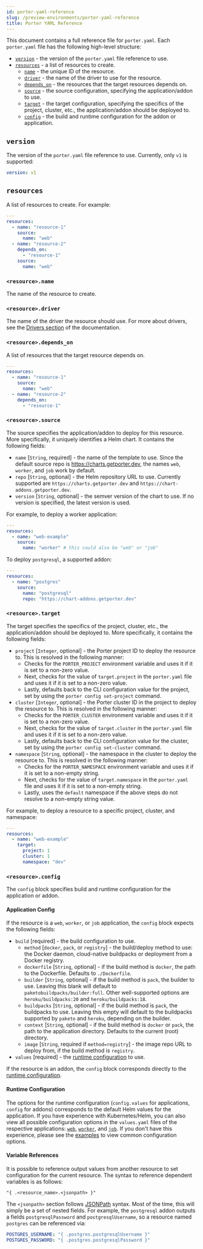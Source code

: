 ```yaml
---
id: porter-yaml-reference
slug: /preview-environments/porter-yaml-reference
title: Porter YAML Reference
---
```


This document contains a full reference file for `porter.yaml`. Each `porter.yaml` file has the following high-level structure:

- [`version`](#version) - the version of the `porter.yaml` file reference to use.
- [`resources`](#resources) - a list of resources to create.
  - [`name`](#resourcename) - the unique ID of the resource.
  - [`driver`](#resourcedriver) - the name of the driver to use for the resource.
  - [`depends_on`](#resourcedepends_on) - the resources that the target resources depends on.
  - [`source`](#resourcesource) - the source configuration, specifying the application/addon to use.
  - [`target`](#resourcetarget) - the target configuration, specifying the specifics of the project, cluster, etc., the application/addon should be deployed to.
  - [`config`](#resourceconfig) - the build and runtime configuration for the addon or application.

## `version`

The version of the `porter.yaml` file reference to use. Currently, only `v1` is supported:

```yaml
version: v1
```

## `resources`

A list of resources to create. For example:

```yaml
---
resources:
  - name: "resource-1"
    source:
      name: "web"
  - name: "resource-2"
    depends_on:
      - "resource-1"
    source:
      name: "web"
```

### `<resource>.name`

The name of the resource to create.

### `<resource>.driver`

The name of the driver the resource should use. For more about drivers, see the [Drivers section](./drivers) of the documentation.

### `<resource>.depends_on`

A list of resources that the target resource depends on.

```yaml
---
resources:
  - name: "resource-1"
    source:
      name: "web"
  - name: "resource-2"
    depends_on:
      - "resource-1"
```

### `<resource>.source`

The source specifies the application/addon to deploy for this resource. More specifically, it uniquely identifies a Helm chart. It contains the following fields:

- `name` \[`String`, required\] - the name of the template to use. Since the default source repo is https://charts.getporter.dev, the names `web`, `worker`, and `job` work by default.
- `repo` \[`String`, optional\] - the Helm repository URL to use. Currently supported are `https://charts.getporter.dev` and `https://chart-addons.getporter.dev`.
- `version` \[`String`, optional\] - the semver version of the chart to use. If no version is specified, the latest version is used.

For example, to deploy a worker application:

```yaml
---
resources:
  - name: "web-example"
    source:
      name: "worker" # this could also be "web" or "job"
```

To deploy `postgresql`, a supported addon:

```yaml
---
resources:
  - name: "postgres"
    source:
      name: "postgresql"
      repo: "https://chart-addons.getporter.dev"
```

### `<resource>.target`

The target specifies the specifics of the project, cluster, etc., the application/addon should be deployed to. More specifically, it contains the following fields:

- `project` \[`Integer`, optional\] - the Porter project ID to deploy the resource to. This is resolved in the following manner:
  - Checks for the `PORTER_PROJECT` environment variable and uses it if it is set to a non-zero value.
  - Next, checks for the value of `target.project` in the `porter.yaml` file and uses it if it is set to a non-zero value.
  - Lastly, defaults back to the CLI configuration value for the project, set by using the `porter config set-project` command.
- `cluster` \[`Integer`, optional\] - the Porter cluster ID in the project to deploy the resource to. This is resolved in the following manner:
  - Checks for the `PORTER_CLUSTER` environment variable and uses it if it is set to a non-zero value.
  - Next, checks for the value of `target.cluster` in the `porter.yaml` file and uses it if it is set to a non-zero value.
  - Lastly, defaults back to the CLI configuration value for the cluster, set by using the `porter config set-cluster` command.
- `namespace` \[`String`, optional\] - the namespace in the cluster to deploy the resource to. This is resolved in the following manner:
  - Checks for the `PORTER_NAMESPACE` environment variable and uses it if it is set to a non-empty string.
  - Next, checks for the value of `target.namespace` in the `porter.yaml` file and uses it if it is set to a non-empty string.
  - Lastly, uses the `default` namespace if the above steps do not resolve to a non-empty string value.

For example, to deploy a resource to a specific project, cluster, and namespace:

```yaml
---
resources:
  - name: "web-example"
    target:
      project: 1
      cluster: 1
      namespace: "dev"
```

### `<resource>.config`

The `config` block specifies build and runtime configuration for the application or addon.

#### Application Config

If the resource is a `web`, `worker`, or `job` application, the `config` block expects the following fields:

- `build` \[required\] - the build configuration to use.
  - `method` \[`docker`, `pack`, or `registry`\] - the build/deploy method to use: the Docker daemon, cloud-native buildpacks or deployment from a Docker registry.
  - `dockerfile` \[`String`, optional\] - if the build method is `docker`, the path to the Dockerfile. Defaults to `./Dockerfile`.
  - `builder` \[`String`, optional\] - if the build method is `pack`, the builder to use. Leaving this blank will default to `paketobuildpacks/builder:full`. Other well-supported options are `heroku/buildpacks:20` and `heroku/buildpacks:18`.
  - `buildpacks` \[`String`, optional\] - if the build method is `pack`, the buildpacks to use. Leaving this empty will default to the buildpacks supported by `paketo` and `heroku`, depending on the builder.
  - `context` \[`String`, optional\] - if the build method is `docker` or `pack`, the path to the application directory. Defaults to the current (root) directory.
  - `image` \[`String`, required if `method=registry`\] - the image repo URL to deploy from, if the build method is `registry`.
- `values` \[required\] - the [runtime configuration](#runtime-configuration) to use.

If the resource is an addon, the `config` block corresponds directly to the [runtime configuration](#runtime-configuration).

#### Runtime Configuration

The options for the runtime configuration (`config.values` for applications, `config` for addons) corresponds to the default Helm values for the application. If you have experience with Kubernetes/Helm, you can also view all possible configuration options in the `values.yaml` files of the respective applications: [`web`](https://github.com/porter-dev/porter-charts/blob/master/applications/web/values.yaml), [`worker`](https://github.com/porter-dev/porter-charts/blob/master/applications/worker/values.yaml), and [`job`](https://github.com/porter-dev/porter-charts/blob/master/applications/job/values.yaml). If you don't have this experience, please see the [examples](./examples) to view common configuration options.

#### Variable References

It is possible to reference output values from another resource to set configuration for the current resource. The syntax to reference dependent variables is as follows:

```
"{ .<resource_name>.<jsonpath> }"
```

The `<jsonpath>` section follows [JSONPath](https://goessner.net/articles/JsonPath/index.html#e2) syntax. Most of the time, this will simply be a set of nested fields. For example, the `postgresql` addon outputs a fields `postgresqlPassword` and `postgresqlUsername`, so a resource named `postgres` can be referenced via:

```yaml
POSTGRES_USERNAME: "{ .postgres.postgresqlUsername }"
POSTGRES_PASSWORD: "{ .postgres.postgresqlPassword }"
```
